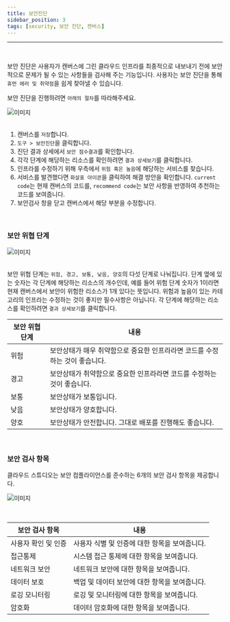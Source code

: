 ```yaml
---
title: 보안진단
sidebar_position: 3
tags: [security, 보안 진단, 캔버스]
---
```




<hr />
<br />

보안 진단은 사용자가 캔버스에 그린 클라우드 인프라를 최종적으로 내보내기 전에 보안적으로 문제가 될 수 있는 사항들을 검사해 주는 기능입니다.
사용자는 보안 진단을 통해 `휴먼 에러 및 취약점`을 쉽게 찾아낼 수 있습니다.

보안 진단을 진행하려면 `아래의 절차`를 따라해주세요.

<div className={styles.imgWrap}>
    <img src={security01} alt="이미지" />
</div>

<br />

1. 캔버스를 `저장`합니다.
2. `도구 > 보안진단`을 클릭합니다.
3. 진단 결과 상세에서 `보안 점수결과`를 확인합니다.
4. 각각 단계에 해당하는 리소스를 확인하려면 `결과 상세보기`를 클릭합니다.
5. 인프라를 수정하기 위해 우측에서 `위험 혹은 높음`에 해당하는 서비스를 찾습니다.
6. 서비스를 발견했다면 `화살표 아이콘`을 클릭하여 해결 방안을 확인합니다. `current code`는 현재 캔버스의 코드를, `recommend code`는 보안 사항을 반영하여 추천하는 코드를 보여줍니다.
7. 보안검사 창을 닫고 캔버스에서 해당 부분을 수정합니다.

<br />

### 보안 위협 단계

<div className={styles.imgWrap}>
    <img src={security02} alt="이미지" />
</div>

<br />

보안 위협 단계는 `위험, 경고, 보통, 낮음, 양호`의 다섯 단계로 나눠집니다. 단계 옆에 있는 숫자는 각 단계에 해당하는 리소스의 개수인데, 예를 들어 위험 단계 숫자가 1이라면 현재 캔버스에서 보안이 위험한 리소스가 1개 있다는 뜻입니다.
위험과 높음이 있는 카테고리의 인프라는 수정하는 것이 좋지만 필수사항은 아닙니다.
각 단계에 해당하는 리소스를 확인하려면 `결과 상세보기`를 클릭합니다.

| 보안 위협 단계 | 내용                                                                        |
| -------------- | --------------------------------------------------------------------------- |
| 위험           | 보안상태가 매우 취약함으로 중요한 인프라라면 코드를 수정하는 것이 좋습니다. |
| 경고           | 보안상태가 취약함으로 중요한 인프라라면 코드를 수정하는 것이 좋습니다.      |
| 보통           | 보안상태가 보통입니다.                                                      |
| 낮음           | 보안상태가 양호합니다.                                                      |
| 양호           | 보안상태가 안전합니다. 그대로 배포를 진행해도 좋습니다.                     |

<br />

### 보안 검사 항목

클라우드 스튜디오는 보안 컴플라이언스를 준수하는 6개의 보안 검사 항목을 제공합니다.

<div className={styles.imgWrap}>
    <img src={security03} alt="이미지" />
</div>

<p>&nbsp;</p>

| 보안 검사 항목      | 내용                                                |
| -------------- | ----------------------------------------------- |
| 사용자 확인 및 인증 | 사용자 식별 및 인증에 대한 항목을 보여줍니다.     |
| 접근통제            | 시스템 접근 통제에 대한 항목을 보여줍니다.      |
| 네트워크 보안       | 네트워크 보안에 대한 항목을 보여줍니다.         |
| 데이터 보호            | 백업 및 데이터 보안에 대한 항목을 보여줍니다.    |
| 로깅 모니터링       | 로깅 및 모니터링에 대한 항목을 보여줍니다.      |
| 암호화              | 데이터 암호화에 대한 항목을 보여줍니다.           |
